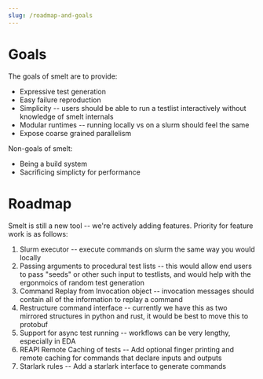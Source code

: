 ```yaml
---
slug: /roadmap-and-goals
---
```


# Goals

The goals of smelt are to provide:

- Expressive test generation
- Easy failure reproduction
- Simplicity -- users should be able to run a testlist interactively without knowledge of smelt internals
- Modular runtimes -- running locally vs on a slurm should feel the same
- Expose coarse grained parallelism

Non-goals of smelt:

- Being a build system
- Sacrificing simplicty for performance

# Roadmap

Smelt is still a new tool -- we're actively adding features. Priority for feature work is as follows:

1. Slurm executor -- execute commands on slurm the same way you would locally
2. Passing arguments to procedural test lists -- this would allow end users to pass "seeds" or other such input to testlists, and would help with the ergonmoics of random test generation
3. Command Replay from Invocation object -- invocation messages should contain all of the information to replay a command
4. Restructure command interface -- currently we have this as two mirrored structures in python and rust, it would be best to move this to protobuf
5. Support for async test running -- workflows can be very lengthy, especially in EDA
6. REAPI Remote Caching of tests -- Add optional finger printing and remote caching for commands that declare inputs and outputs
7. Starlark rules -- Add a starlark interface to generate commands
